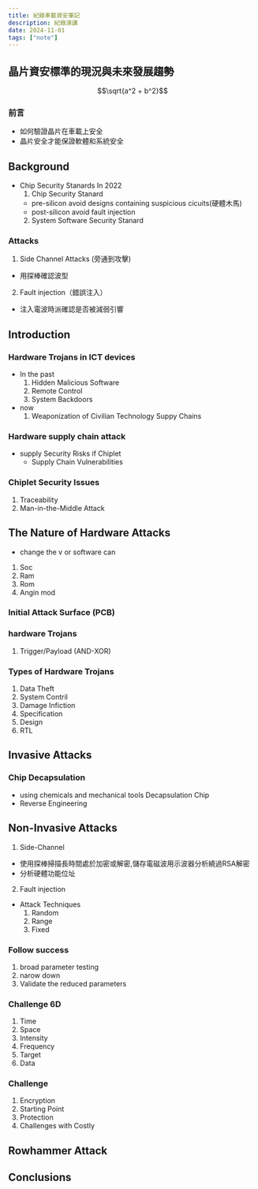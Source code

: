 ```yaml
---
title: 紀錄車載資安筆記
description: 紀錄演講
date: 2024-11-01
tags: ["note"]
---
```

## 晶片資安標準的現況與未來發展趨勢
$$\sqrt{a^2 + b^2}$$
### 前言

- 如何驗證晶片在車載上安全
- 晶片安全才能保證軟體和系統安全

## Background

- Chip Security Stanards In 2022
  1. Chip Security Stanard
  - pre-silicon avoid designs containing suspicious cicuits(硬體木馬)
  - post-silicon avoid fault injection
  2. System Software Security Stanard

### Attacks

1. Side Channel Attacks (旁通到攻擊)

- 用探棒確認波型

2. Fault injection（錯誤注入）

- 注入電波時派確認是否被減弱引響

## Introduction

### Hardware Trojans in ICT devices

- In the past
  1. Hidden Malicious Software
  2. Remote Control
  3. System Backdoors
- now
  1. Weaponization of Civilian Technology Suppy Chains

### Hardware supply chain attack

- supply Security Risks if Chiplet
  - Supply Chain Vulnerabilities

### Chiplet Security Issues

1. Traceability
2. Man-in-the-Middle Attack

## The Nature of Hardware Attacks

- change the v or software can

1. Soc
1. Ram
1. Rom
1. Angin mod

### Initial Attack Surface (PCB)

### hardware Trojans

1. Trigger/Payload (AND-XOR)

### Types of Hardware Trojans

1. Data Theft
2. System Contril
3. Damage Infiction
4. Specification
5. Design
6. RTL

## Invasive Attacks

### Chip Decapsulation

- using chemicals and mechanical tools Decapsulation Chip
- Reverse Engineering

## Non-Invasive Attacks

1. Side-Channel

- 使用探棒掃描長時間處於加密或解密,儲存電磁波用示波器分析繞過RSA解密
- 分析硬體功能位址

2. Fault injection

- Attack Techniques
  1. Random
  2. Range
  3. Fixed

### Follow success

1. broad parameter testing
2. narow down
3. Validate the reduced parameters

### Challenge 6D

1. Time
2. Space
3. Intensity
4. Frequency
5. Target
6. Data

### Challenge

1. Encryption
2. Starting Point
3. Protection
4. Challenges with Costly

## Rowhammer Attack

## Conclusions
